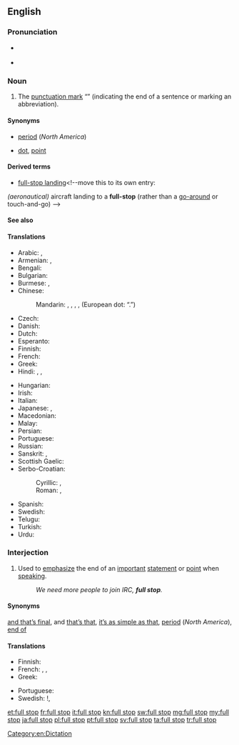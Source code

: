 ==English==

===Pronunciation===
* {{a|RP}} {{IPA|/fʊl stɒp/}}
* {{audio|En-us-full stop.ogg|Audio (US)}}

===Noun===
{{en-noun|head=[[full]] [[stop]]}}

# {{British|Australia|NZ|South Africa}} The [[punctuation mark]] “{{unsupported|.}}” (indicating the end of a sentence or marking an abbreviation).

====Synonyms====
* {{qualifier|indicating end of sentence}} [[period]] (''North America'')
* {{qualifier|marking an abbreviation}} [[dot]], [[point]]

====Derived terms====
* [[full-stop landing]]<!--move this to its own entry:
''(aeronautical)'' aircraft landing to a '''full-stop''' (rather than a [[go-around]] or touch-and-go)
-->

====See also====
{{punctuation }}

====Translations====
{{trans-top|The punctuation mark “.”}}
* Arabic: {{t-|ar|نقطة|f|tr=nuqTa|sc=Arab}},  {{t-|ar|علامة فصلية|f|tr=3alaama faSlíyya|sc=Arab}}
* Armenian: {{qualifier|indicating end of sentence}} {{t-|hy|վերջակետ|tr=verǰaket|sc=Armn}},  {{qualifier|marking an abbreviation}} {{t-|hy|կետ|tr=ket|sc=Armn}}
* Bengali: {{qualifier|Bengali symbol}} {{t-|bn|।|sc=Beng}}
* Bulgarian: {{t+|bg|точка|f|tr=točka|sc=Cyrl}}
* Burmese: {{qualifier|symbol}} {{t-|my|။|sc=Mymr}}, {{t-|my|၊|sc=Mymr}}
* Chinese:
*: Mandarin: {{t-|cmn|。|sc=Hani}} {{qualifier|Chinese symbol}}, {{t|cmn|句號|sc=Hani}},  {{t|cmn|句号|tr=jùhào|sc=Hani}} , {{t|cmn|句點|sc=Hani}},  {{t|cmn|句点|tr=jùdiǎn|sc=Hani}} (European dot: “.”)
* Czech: {{t-|cs|tečka|f}}
* Danish: {{t+|da|punktum|n}}
* Dutch: {{t+|nl|punt}}
* Esperanto: {{t-|eo|punkto}}
* Finnish: {{t+|fi|piste}}
* French: {{t+|fr|point|m}}
* Greek: {{t+|el|τελεία|f|tr=teleía|sc=Grek}}
* Hindi: {{t-|hi|।|sc=Deva}} {{qualifier|Hindi symbol}},  {{t+|hi|दंड|m|tr=da.n.d|sc=Deva}},  {{t-|hi|पूर्ण विराम|tr=pūrṇa virām|sc=Deva}}
{{trans-mid}}
* Hungarian: {{t+|hu|pont}}
* Irish: {{t-|ga|lánstad|m}}
* Italian: {{t+|it|punto|m}}
* Japanese: {{t+|ja|。}} {{qualifier|Japanese symbol}}, {{t-|ja|句点|tr=くてん, kuten}}
* Macedonian: {{t-|mk|точка|f|tr=tóčka|sc=Cyrl}}
* Malay: {{t-|ms|noktah}}
* Persian: {{t+|fa|نقطه|tr=noqte|sc=fa-Arab}}
* Portuguese: {{t+|pt|ponto|m}}
* Russian: {{t+|ru|точка|f|tr=tóčka|sc=Cyrl}}
* Sanskrit: {{t-|sa|।|sc=Deva}},  {{t-|sa|दंड|m|tr=daṇḍá|sc=Deva}}
* Scottish Gaelic: {{t-|gd|stad-phuing|f}}
* Serbo-Croatian:
*: Cyrillic: {{t-|sh|тачка|f|sc=Cyrl}}, {{t-|sh|точка|f|sc=Cyrl}}
*: Roman: {{t-|sh|tačka|f}}, {{t-|sh|točka|f}}
* Spanish: {{t+|es|punto|m}}
* Swedish: {{t+|sv|punkt|c}}
* Telugu: {{t+|te|చుక్క|sc=Telu}}
* Turkish: {{t+|tr|nokta}}
* Urdu: {{t-|ur|۔|sc=ur-Arab}} {{qualifier|Urdu symbol}}
{{trans-bottom}}

===Interjection===
{{en-interj|head=[[full]] [[stop]]}}

# {{colloquial}} Used to [[emphasize]] the end of an [[important]] [[statement]] or [[point]] when [[speaking]].
#: ''We need more people to join IRC, '''full stop'''.''

====Synonyms====
{{sense|and nothing less}} [[and that’s final]], and [[that's that|that’s that]], [[it's as simple as that|it’s as simple as that]], [[period]] (''North America''), [[end of]]

====Translations====
{{trans-top|And nothing less}}
* Finnish: {{t+|fi|ja}} {{t+|fi|piste}}
* French: {{t+|fr|un point c'est tout|alt=un point c’est tout}}, {{t+|fr|point}}, {{t-|fr|point final}}
* Greek: {{t+|el|τελεία και παύλα|sc=Grek}}
{{trans-mid}}
* Portuguese: {{t+|pt|ponto final}}
* Swedish: {{t-|sv|och därmed basta}}!, {{t-|sv|punkt slut}}
{{trans-bottom}}

[[Category:en:Dictation]]

[[et:full stop]]
[[fr:full stop]]
[[it:full stop]]
[[kn:full stop]]
[[sw:full stop]]
[[mg:full stop]]
[[my:full stop]]
[[ja:full stop]]
[[pl:full stop]]
[[pt:full stop]]
[[sv:full stop]]
[[ta:full stop]]
[[tr:full stop]]